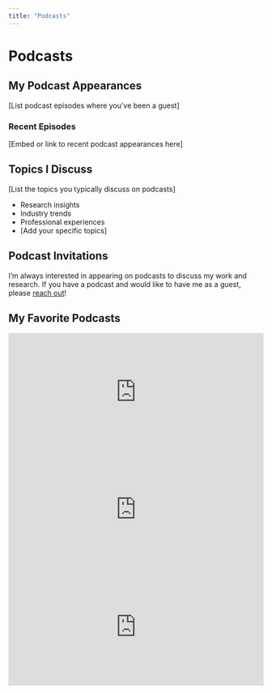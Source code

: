 ```yaml
---
title: "Podcasts"
---
```


# Podcasts

## My Podcast Appearances

[List podcast episodes where you've been a guest] 

### Recent Episodes

[Embed or link to recent podcast appearances here]

## Topics I Discuss

[List the topics you typically discuss on podcasts]

- Research insights
- Industry trends
- Professional experiences
- [Add your specific topics]

## Podcast Invitations

I'm always interested in appearing on podcasts to discuss my work and research. If you have a podcast and would like to have me as a guest, please [reach out](mailto:jacobmcpherson@utexas.edu)!

## My Favorite Podcasts

<iframe 
    src="https://open.spotify.com/embed/show/2MydwKJpiKwiNRdxIzvFIt" 
    width="100%" 
    height="232" 
    frameborder="0" 
    allowtransparency="true" 
    allow="encrypted-media">
</iframe>

<iframe 
    src="https://open.spotify.com/embed/show/7jqm8WKNGpP2N7bjWyKBrt" 
    width="100%" 
    height="232" 
    frameborder="0" 
    allowtransparency="true" 
    allow="encrypted-media">
</iframe>

<iframe 
    src="https://open.spotify.com/embed/show/1D79kHPArirj7kVhQUBBCE" 
    width="100%" 
    height="232" 
    frameborder="0" 
    allowtransparency="true" 
    allow="encrypted-media">
</iframe>
